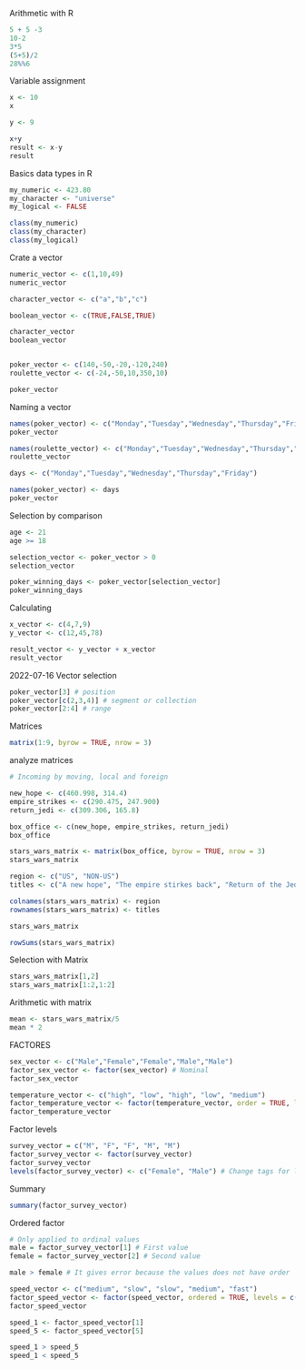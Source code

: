 Arithmetic with R

```r
5 + 5 -3
10-2
3*5
(5+5)/2
28%%6

```

Variable assignment

```r
x <- 10
x

y <- 9

x+y
result <- x-y
result


```

Basics data types in R

```r

my_numeric <- 423.80
my_character <- "universe"
my_logical <- FALSE  

class(my_numeric)
class(my_character)
class(my_logical)

```


Crate a vector

```r

numeric_vector <- c(1,10,49)
numeric_vector

character_vector <- c("a","b","c")

boolean_vector <- c(TRUE,FALSE,TRUE)

character_vector
boolean_vector


poker_vector <- c(140,-50,-20,-120,240)
roulette_vector <- c(-24,-50,10,350,10)

poker_vector

```

Naming a vector

```r

names(poker_vector) <- c("Monday","Tuesday","Wednesday","Thursday","Friday")
poker_vector

names(roulette_vector) <- c("Monday","Tuesday","Wednesday","Thursday","Friday")
roulette_vector

days <- c("Monday","Tuesday","Wednesday","Thursday","Friday")

names(poker_vector) <- days
poker_vector

```

Selection by comparison

```r
age <- 21
age >= 18

selection_vector <- poker_vector > 0
selection_vector

poker_winning_days <- poker_vector[selection_vector]
poker_winning_days

```
Calculating

```r
x_vector <- c(4,7,9)
y_vector <- c(12,45,78)

result_vector <- y_vector + x_vector
result_vector
```
2022-07-16
Vector selection
```r
poker_vector[3] # position
poker_vector[c(2,3,4)] # segment or collection
poker_vector[2:4] # range
```
Matrices
```r
matrix(1:9, byrow = TRUE, nrow = 3)
```
analyze matrices

```r
# Incoming by moving, local and foreign

new_hope <- c(460.998, 314.4)
empire_strikes <- c(290.475, 247.900)
return_jedi <- c(309.306, 165.8)

box_office <- c(new_hope, empire_strikes, return_jedi)
box_office

stars_wars_matrix <- matrix(box_office, byrow = TRUE, nrow = 3)
stars_wars_matrix
```
```r
region <- c("US", "NON-US")
titles <- c("A new hope", "The empire stirkes back", "Return of the Jedi")

colnames(stars_wars_matrix) <- region
rownames(stars_wars_matrix) <- titles

stars_wars_matrix
```
```r
rowSums(stars_wars_matrix)
```
Selection with Matrix
```r
stars_wars_matrix[1,2]
stars_wars_matrix[1:2,1:2]
```

Arithmetic with matrix
```r
mean <- stars_wars_matrix/5
mean * 2
```
FACTORES
```r
sex_vector <- c("Male","Female","Female","Male","Male")
factor_sex_vector <- factor(sex_vector) # Nominal
factor_sex_vector
```
```r
temperature_vector <- c("high", "low", "high", "low", "medium")
factor_temperature_vector <- factor(temperature_vector, order = TRUE, levels = c("low","medium","high")) # Ordinal
factor_temperature_vector
```
Factor levels
```r
survey_vector = c("M", "F", "F", "M", "M")
factor_survey_vector <- factor(survey_vector)
factor_survey_vector
levels(factor_survey_vector) <- c("Female", "Male") # Change tags for levels
```
Summary
```r
summary(factor_survey_vector)
```
Ordered factor
```r
# Only applied to ordinal values
male = factor_survey_vector[1] # First value
female = factor_survey_vector[2] # Second value

male > female # It gives error because the values does not have order

speed_vector <- c("medium", "slow", "slow", "medium", "fast")
factor_speed_vector <- factor(speed_vector, ordered = TRUE, levels = c("slow", "medium", "fast"))
factor_speed_vector

speed_1 <- factor_speed_vector[1]
speed_5 <- factor_speed_vector[5]

speed_1 > speed_5
speed_1 < speed_5
```

